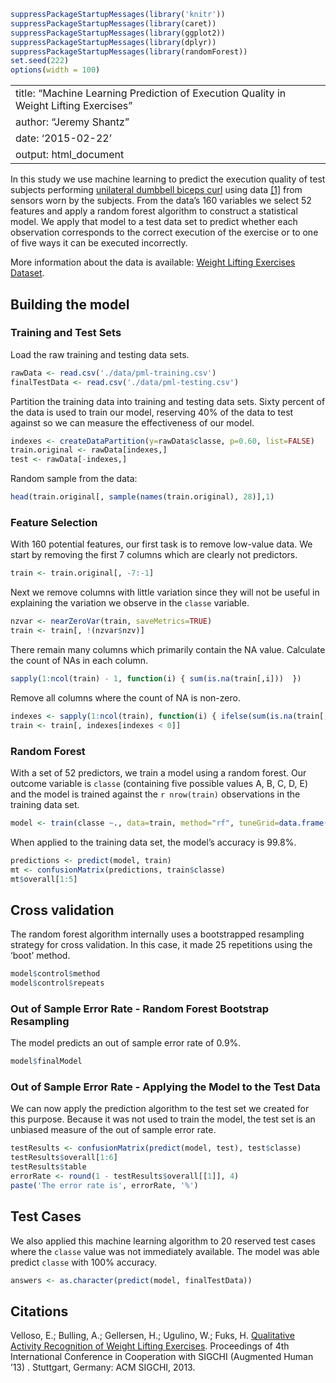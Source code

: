 ```r
suppressPackageStartupMessages(library('knitr')) 
suppressPackageStartupMessages(library(caret))
suppressPackageStartupMessages(library(ggplot2))
suppressPackageStartupMessages(library(dplyr))
suppressPackageStartupMessages(library(randomForest))
set.seed(222)
options(width = 100)
```
---
title: "Machine Learning Prediction of Execution Quality in Weight Lifting Exercises"
author: "Jeremy Shantz"
date: '2015-02-22'
output: html_document
---

In this study we use machine learning to predict the execution quality of test subjects performing [unilateral dumbbell biceps curl](https://www.youtube.com/results?search_query=Unilateral+Dumbbell+Biceps+Curl) using data [[1]](#Velloso) from sensors worn by the subjects. From the data's 160 variables we select 52 features and apply a random forest algorithm to construct a statistical model. We apply that model to a test data set to predict whether each observation corresponds to the correct execution of the exercise or to one of five ways it can be executed incorrectly.

More information about the data is available: [Weight Lifting Exercises Dataset](http://groupware.les.inf.puc-rio.br/har#weight_lifting_exercises).

## Building the model

### Training and Test Sets
Load the raw training and testing data sets.
```r
rawData <- read.csv('./data/pml-training.csv')
finalTestData <- read.csv('./data/pml-testing.csv')
```

Partition the training data into training and testing data sets. Sixty percent 
of the data is used to train our model, reserving 40% of the data to test 
against so we can measure the effectiveness of our model.

```r
indexes <- createDataPartition(y=rawData$classe, p=0.60, list=FALSE)
train.original <- rawData[indexes,]
test <- rawData[-indexes,]
```

Random sample from the data:
```r
head(train.original[, sample(names(train.original), 28)],1)
```

### Feature Selection
With 160 potential features, our first task is to remove low-value data. We
start by removing the first 7 columns which are clearly not predictors.

```r
train <- train.original[, -7:-1]
```

Next we remove columns with little variation since they will not be useful in
explaining the variation we observe in the `classe` variable.

```r
nzvar <- nearZeroVar(train, saveMetrics=TRUE)
train <- train[, !(nzvar$nzv)]
```

There remain many columns which primarily contain the NA value. Calculate the 
count of NAs in each column.

```r
sapply(1:ncol(train) - 1, function(i) { sum(is.na(train[,i]))  })
```

Remove all columns where the count of NA is non-zero.

```r
indexes <- sapply(1:ncol(train), function(i) { ifelse(sum(is.na(train[,i])) > 0, -i, i)  })
train <- train[, indexes[indexes < 0]]
```

### Random Forest

With a set of 52 predictors, we train a model using a random forest. Our outcome variable is `classe` (containing five possible values A, B, C, D, E) and the model is trained against the `r nrow(train) ` observations in the training data set.
```r
model <- train(classe ~., data=train, method="rf", tuneGrid=data.frame(mtry=2) )
```

When applied to the training data set, the model's accuracy is 99.8%.

```r
predictions <- predict(model, train)
mt <- confusionMatrix(predictions, train$classe)
mt$overall[1:5]
```

## Cross validation

The random forest algorithm internally uses a bootstrapped resampling strategy for cross validation. In this case, it made 25 repetitions using the 'boot' method.

```r
model$control$method
model$control$repeats
```

### Out of Sample Error Rate - Random Forest Bootstrap Resampling

The model predicts an out of sample error rate of 0.9%.

```r
model$finalModel
```
 
### Out of Sample Error Rate - Applying the Model to the Test Data

We can now apply the prediction algorithm to the test set we created for this purpose. Because it was not used to train the model, the test set is an unbiased measure of the out of sample error rate.

```r
testResults <- confusionMatrix(predict(model, test), test$classe)
testResults$overall[1:6]
testResults$table
errorRate <- round(1 - testResults$overall[[1]], 4)
paste('The error rate is', errorRate, '%')
```

## Test Cases 
We also applied this machine learning algorithm to 20 reserved test cases where the 
`classe` value was not immediately available. The model was able predict `classe` with 100% accuracy. 

```r
answers <- as.character(predict(model, finalTestData))
```

## Citations
<div id="Velloso"></div>
Velloso, E.; Bulling, A.; Gellersen, H.; Ugulino, W.; Fuks, H. [Qualitative Activity Recognition of Weight Lifting Exercises](http://groupware.les.inf.puc-rio.br/work.jsf?p1=11201). Proceedings of 4th International Conference in Cooperation with SIGCHI (Augmented Human '13) . Stuttgart, Germany: ACM SIGCHI, 2013. 

<!-- Add extra space below to make the citation link more obvious -->
<div style="height:300px;"></div>
